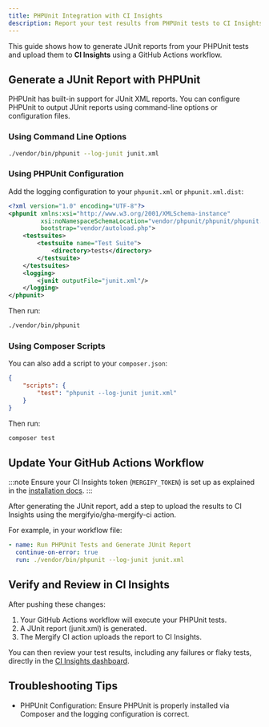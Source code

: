 ```yaml
---
title: PHPUnit Integration with CI Insights
description: Report your test results from PHPUnit tests to CI Insights
---
```



This guide shows how to generate JUnit reports from your PHPUnit tests and upload
them to **CI Insights** using a GitHub Actions workflow.

## Generate a JUnit Report with PHPUnit

PHPUnit has built-in support for JUnit XML reports. You can configure PHPUnit
to output JUnit reports using command-line options or configuration files.

### Using Command Line Options

```bash
./vendor/bin/phpunit --log-junit junit.xml
```

### Using PHPUnit Configuration

Add the logging configuration to your `phpunit.xml` or `phpunit.xml.dist`:

```xml
<?xml version="1.0" encoding="UTF-8"?>
<phpunit xmlns:xsi="http://www.w3.org/2001/XMLSchema-instance"
         xsi:noNamespaceSchemaLocation="vendor/phpunit/phpunit/phpunit.xsd"
         bootstrap="vendor/autoload.php">
    <testsuites>
        <testsuite name="Test Suite">
            <directory>tests</directory>
        </testsuite>
    </testsuites>
    <logging>
        <junit outputFile="junit.xml"/>
    </logging>
</phpunit>
```

Then run:

```bash
./vendor/bin/phpunit
```

### Using Composer Scripts

You can also add a script to your `composer.json`:

```json
{
    "scripts": {
        "test": "phpunit --log-junit junit.xml"
    }
}
```

Then run:

```bash
composer test
```

## Update Your GitHub Actions Workflow

:::note
Ensure your CI Insights token (`MERGIFY_TOKEN`) is set up as explained in the [installation
docs](/ci-insights#enabling-ci-insights-for-github).
:::

After generating the JUnit report, add a step to upload the results to CI
Insights using the mergifyio/gha-mergify-ci action.

For example, in your workflow file:

```yaml
- name: Run PHPUnit Tests and Generate JUnit Report
  continue-on-error: true
  run: ./vendor/bin/phpunit --log-junit junit.xml
```

<MergifyCIUploadStep reportPath="junit.xml" />
<MergifyCIUploadStepMatrix reportPath="junit.xml" />

<GhaMergifyCiQuarantineSetup />

## Verify and Review in CI Insights

After pushing these changes:

1. Your GitHub Actions workflow will execute your PHPUnit tests.
2. A JUnit report (junit.xml) is generated.
3. The Mergify CI action uploads the report to CI Insights.

You can then review your test results, including any failures or flaky tests,
directly in the [CI Insights
dashboard](https://dashboard.mergify.com/ci-insights/jobs).

## Troubleshooting Tips

<ul>
  <li>
    PHPUnit Configuration: Ensure PHPUnit is properly installed via Composer and the logging configuration is correct.
  </li>

  <CommonTroubleshootingTips />
</ul>
